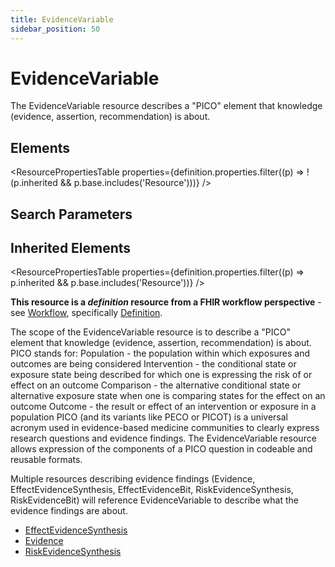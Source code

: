 ```yaml
---
title: EvidenceVariable
sidebar_position: 50
---
```



# EvidenceVariable

The <Link to="/docs/api/fhir/resources/evidencevariable">EvidenceVariable</Link> resource describes a "PICO" element that knowledge (evidence, assertion, recommendation) is about.

<Tabs queryString="section">
  <TabItem value="schema" label="Schema" default>

## Elements

<ResourcePropertiesTable
  properties={definition.properties.filter((p) => !(p.inherited && p.base.includes('Resource')))}
/>

## Search Parameters

<SearchParamsTable searchParams={definition.searchParameters} />

## Inherited Elements

<ResourcePropertiesTable properties={definition.properties.filter((p) => p.inherited && p.base.includes('Resource'))} />

  </TabItem>
  <TabItem value="usage" label="Usage">
<div> <a name="bnc"></a> <p><strong>This resource is a <em>definition</em> resource from a FHIR workflow perspective</strong> - see <a href="https://www.hl7.org/fhir/workflow.html">Workflow</a>, specifically <a href="https://www.hl7.org/fhir/workflow.html#definition">Definition</a>.</p> <p>The scope of the <Link to="/docs/api/fhir/resources/evidencevariable">EvidenceVariable</Link> resource is to describe a "PICO" element that knowledge (evidence, assertion, recommendation) is about. PICO stands for: <Link to="/docs/api/fhir/datatypes/population">Population</Link> - the population within which exposures and outcomes are being considered Intervention - the conditional state or exposure state being described for which one is expressing the risk of or effect on an outcome Comparison - the alternative conditional state or alternative exposure state when one is comparing states for the effect on an outcome Outcome - the result or effect of an intervention or exposure in a population PICO (and its variants like PECO or PICOT) is a universal acronym used in evidence-based medicine communities to clearly express research questions and evidence findings. The <Link to="/docs/api/fhir/resources/evidencevariable">EvidenceVariable</Link> resource allows expression of the components of a PICO question in codeable and reusable formats.</p> </div>
  </TabItem>
  <TabItem value="relationships" label="Relationships">
<div> <p>Multiple resources describing evidence findings (Evidence, <Link to="/docs/api/fhir/resources/effectevidencesynthesis">EffectEvidenceSynthesis</Link>, EffectEvidenceBit, <Link to="/docs/api/fhir/resources/riskevidencesynthesis">RiskEvidenceSynthesis</Link>, RiskEvidenceBit) will reference <Link to="/docs/api/fhir/resources/evidencevariable">EvidenceVariable</Link> to describe what the evidence findings are about.</p> </div>
  </TabItem>

  <TabItem value="referencedBy" label="Referenced By">
<ul><li><a href="/docs/api/fhir/resources/effectevidencesynthesis">EffectEvidenceSynthesis</a></li>
<li><a href="/docs/api/fhir/resources/evidence">Evidence</a></li>
<li><a href="/docs/api/fhir/resources/riskevidencesynthesis">RiskEvidenceSynthesis</a></li></ul>
  </TabItem>
</Tabs>
